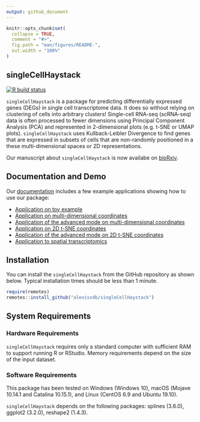```yaml
---
output: github_document
---
```


<!-- README.md is generated from README.Rmd. Please edit that file -->

```r
knitr::opts_chunk$set(
  collapse = TRUE,
  comment = "#>",
  fig.path = "man/figures/README-",
  out.width = "100%"
)
```

## singleCellHaystack

<!-- badges: start -->
  [![R build status](https://github.com/alexisvdb/singleCellHaystack/workflows/R-CMD-check/badge.svg)](https://github.com/alexisvdb/singleCellHaystack/actions)
<!-- badges: end -->

`singleCellHaystack` is a package for predicting differentially expressed genes (DEGs) in single cell transcriptome data. It does so without relying on clustering of cells into arbitrary clusters! Single-cell RNA-seq (scRNA-seq) data is often processed to fewer dimensions using Principal Component Analysis (PCA) and represented in 2-dimensional plots (e.g. t-SNE or UMAP plots). `singleCellHaystack` uses Kullback-Leibler Divergence to find genes that are expressed in subsets of cells that are non-randomly positioned in a these multi-dimensional spaces or 2D representations. 

Our manuscript about `singleCellHaystack` is now availabe on [bioRxiv](https://www.biorxiv.org/content/10.1101/557967v3).


## Documentation and Demo
Our [documentation](https://alexisvdb.github.io/singleCellHaystack/) includes a few example applications showing how to use our package:

- [Application on toy example](articles/a01_toy_example.html)
- [Application on multi-dimensional coordinates](articles/examples/a02_example_highD_default.html)
- [Application of the advanced mode on multi-dimensional coordinates](articles/examples/a03_example_highD_advanced.html)
- [Application on 2D t-SNE coordinates](articles/examples/a04_example_tsne2D_default.html)
- [Application of the advanced mode on 2D t-SNE coordinates](articles/examples/a05_example_tsne2D_advanced.html)
- [Application to spatial transcriptomics](articles/examples/a06_example_spatial_transcriptomics.html)


## Installation

<!-- You can install the released version of singleCellHaystack from [CRAN](https://CRAN.R-project.org) with: -->

<!-- ``` r -->
<!-- install.packages("singleCellHaystack") -->
<!-- ``` -->

You can install the `singleCellHaystack` from the GitHub repository as shown below. Typical installation times should be less than 1 minute.

``` r
require(remotes)
remotes::install_github("alexisvdb/singleCellHaystack")
```

## System Requirements

### Hardware Requirements

`singleCellHaystack` requires only a standard computer with sufficient RAM to support running R or RStudio. Memory requirements depend on the size of the input dataset.

### Software Requirements

This package has been tested on Windows (Windows 10), macOS (Mojave 10.14.1 and Catalina 10.15.1), and Linux (CentOS 6.9 and Ubuntu 19.10).

`singleCellHaystack` depends on the following packages: splines (3.6.0), ggplot2 (3.2.0), reshape2 (1.4.3).


